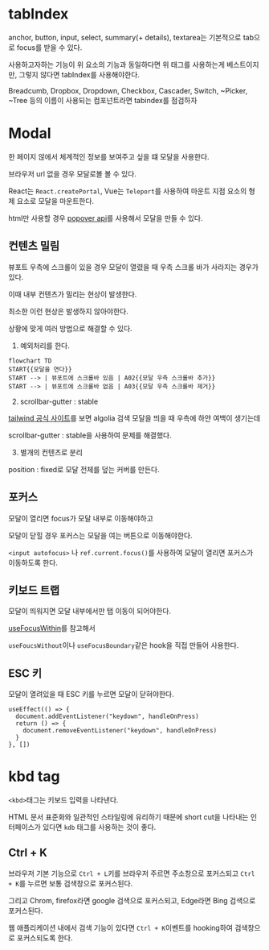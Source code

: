 # tabIndex

anchor, button, input, select, summary(+ details), textarea는 기본적으로 tab으로 focus를 받을 수 있다.

사용하고자하는 기능이 위 요소의 기능과 동일하다면 위 태그를 사용하는게 베스트이지만, 그렇지 않다면 tabIndex를 사용해야한다.

Breadcumb, Dropbox, Dropdown, Checkbox, Cascader, Switch, ~Picker, ~Tree 등의 이름이 사용되는 컴포넌트라면 tabindex를 점검하자

# Modal

한 페이지 않에서 체계적인 정보를 보여주고 싶을 떄 모달을 사용한다.

브라우저 url 없을 경우 모달로볼 볼 수 있다.

React는 `React.createPortal`, Vue는 `Teleport`를 사용하여 마운트 지점 요소의 형제 요소로 모달을 마운트한다.

html만 사용할 경우 [popover api](https://developer.mozilla.org/ko/docs/Web/API/Popover_API)를 사용해서 모달을 만들 수 있다.

## 컨텐츠 밀림

뷰포트 우측에 스크롤이 있을 경우 모달이 열렸을 때 우측 스크롤 바가 사라지는 경우가 있다.

이때 내부 컨텐츠가 밀리는 현상이 발생한다.

최소한 이런 현상은 발생하지 않아야한다.

상황에 맞게 여러 방법으로 해결할 수 있다.

1. 예외처리를 한다.

```mermaid
flowchart TD
START{{모달을 연다}}
START --> | 뷰포트에 스크롤바 있음 | A02{{모달 우측 스크롤바 추가}}
START --> | 뷰포트에 스크롤바 없음 | A03{{모달 우측 스크롤바 제거}}
```

2. scrollbar-gutter : stable

[tailwind 공식 사이트](https://tailwindcss.com/)를 보면 algolia 검색 모달을 띄을 때 우측에 하얀 여백이 생기는데

scrollbar-gutter : stable을 사용하여 문제를 해결했다.

3. 별개의 컨텐츠로 분리

position : fixed로 모달 전체를 덮는 커버를 만든다.

## 포커스

모달이 열리면 focus가 모달 내부로 이동해야하고

모달이 닫힐 경우 포커스는 모달을 여는 버튼으로 이동해야한다.

`<input autofocus>` 나 `ref.current.focus()`를 사용하여 모달이 열리면 포커스가 이동하도록 한다.

## 키보드 트랩

모달이 띄워지면 모달 내부에서만 탭 이동이 되어야한다.

[useFocusWithin](https://react-spectrum.adobe.com/react-aria/useFocusWithin.html)를 참고해서

`useFoucsWithout`이나 `useFocusBoundary`같은 hook을 직접 만들어 사용한다.

## ESC 키

모달이 열려있을 때 ESC 키를 누르면 모달이 닫혀야한다.

```tsx
useEffect(() => {
  document.addEventListener("keydown", handleOnPress)
  return () => {
    document.removeEventListener("keydown", handleOnPress)
  }
}, [])
```

# kbd tag

`<kbd>`태그는 키보드 입력을 나타낸다.

HTML 문서 표준화와 일관적인 스타일링에 유리하기 때문에 short cut을 나타내는 인터페이스가 있다면 `kdb` 태그를 사용하는 것이 좋다.

## Ctrl + K

브라우저 기본 기능으로 `Ctrl + L`키를 브라우저 주르면 주소창으로 포커스되고 `Ctrl + K`를 누르면 보통 검색창으로 포커스된다.

그리고 Chrom, firefox라면 google 검색으로 포커스되고, Edge라면 Bing 검색으로 포커스된다.

웹 애플리케이션 내에서 검색 기능이 있다면 `Ctrl + K`이벤트를 hooking하여 검색창으로 포커스되도록 한다.
